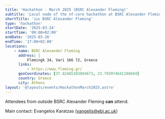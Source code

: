 ```yaml
---
title: 'Hackathon - March 2025 (BSRC Alexander Fleming)'
subtitle: 'Local node of the nf-core hackathon at BSRC Alexander Fleming, Greece'
shortTitle: '🇬🇷 BSRC Alexander Fleming'
type: 'hackathon'
startDate: '2025-03-24'
startTime: '09:00+02:00'
endDate: '2025-03-26'
endTime: '17:00+02:00'
locations:
    - name: BSRC Alexander Fleming
      address: |
          Flemingk 34, Vari 166 72, Greece
      links:
          - https://www.fleming.gr/
      geoCoordinates: [37.82465383894673, 23.793974641188694]
      country: Greece
      city: Athens
layout: '@layouts/events/HackathonMarch2025.astro'
---
```


Attendees from outside BSRC Alexander Fleming **can** attend.

Main contact: Evangelos Karatzas ([vangelis@ebi.ac.uk](mailto:vangelis@ebi.ac.uk))
